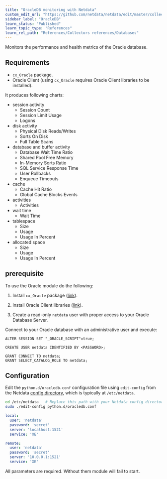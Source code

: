 ```yaml
---
title: "OracleDB monitoring with Netdata"
custom_edit_url: "https://github.com/netdata/netdata/edit/master/collectors/python.d.plugin/oracledb/README.md"
sidebar_label: "OracleDB"
learn_status: "Published"
learn_topic_type: "References"
learn_rel_path: "References/Collectors references/Databases"
---
```



Monitors the performance and health metrics of the Oracle database.

## Requirements

-   `cx_Oracle` package.
-   Oracle Client (using `cx_Oracle` requires Oracle Client libraries to be installed).

It produces following charts:

-   session activity
    -   Session Count
    -   Session Limit Usage
    -   Logons
-   disk activity
    -   Physical Disk Reads/Writes
    -   Sorts On Disk
    -   Full Table Scans
-   database and buffer activity
    -   Database Wait Time Ratio
    -   Shared Pool Free Memory
    -   In-Memory Sorts Ratio
    -   SQL Service Response Time
    -   User Rollbacks
    -   Enqueue Timeouts
-   cache
    -   Cache Hit Ratio
    -   Global Cache Blocks Events
-   activities
    -   Activities
-   wait time
    -   Wait Time
-   tablespace
    -   Size
    -   Usage
    -   Usage In Percent
-   allocated space
    -   Size
    -   Usage
    -   Usage In Percent

## prerequisite

To use the Oracle module do the following:

1.  Install `cx_Oracle` package ([link](https://cx-oracle.readthedocs.io/en/latest/user_guide/installation.html)).

2.  Install Oracle Client libraries
    ([link](https://cx-oracle.readthedocs.io/en/latest/user_guide/installation.html#install-oracle-client)).

3.  Create a read-only `netdata` user with proper access to your Oracle Database Server.

Connect to your Oracle database with an administrative user and execute:

```
ALTER SESSION SET "_ORACLE_SCRIPT"=true;

CREATE USER netdata IDENTIFIED BY <PASSWORD>;

GRANT CONNECT TO netdata;
GRANT SELECT_CATALOG_ROLE TO netdata;
```

## Configuration

Edit the `python.d/oracledb.conf` configuration file using `edit-config` from the Netdata [config
directory](https://github.com/netdata/netdata/blob/master/docs/configure/nodes.md), which is typically at `/etc/netdata`.

```bash
cd /etc/netdata   # Replace this path with your Netdata config directory, if different
sudo ./edit-config python.d/oracledb.conf
```

```yaml
local:
  user: 'netdata'
  password: 'secret'
  server: 'localhost:1521'
  service: 'XE'

remote:
  user: 'netdata'
  password: 'secret'
  server: '10.0.0.1:1521'
  service: 'XE'
```

All parameters are required. Without them module will fail to start.


